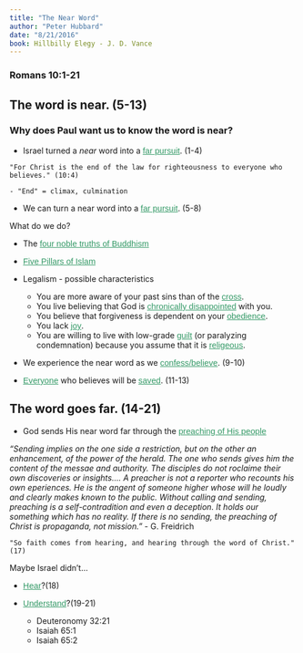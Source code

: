 ```yaml
---
title: "The Near Word"
author: "Peter Hubbard"
date: "8/21/2016"
book: Hillbilly Elegy - J. D. Vance
---
```


<style>
table, tr {
    border: 1px solid darkgrey; 
    background-color: #D8EAFA; 
    width: 100%;
    }
answer {
    font-family: "arial"; 
    font-size: 105%; 
    color: #339966; 
    text-decoration: underline;
    }

outer {
    word-wrap: break-word;
    width: 100px;
}

inner {
    word-wrap: break-word;
    width: 100px;
    }
</style>

### Romans 10:1-21

## The word is near. (5-13)

### Why does Paul want us to know the word is near?

- Israel turned a *near* word into a <answer>far pursuit</answer>. (1-4)
```
"For Christ is the end of the law for righteousness to everyone who believes." (10:4)
```
    - "End" = climax, culmination

- We can turn a near word into a <answer>far pursuit</answer>. (5-8)




What do we do?

- The <answer>four noble truths of Buddhism</answer>

- <answer>Five Pillars of Islam</answer>

- Legalism - possible characteristics
    - You are more aware of your past sins than of the <answer>cross</answer>.
    - You live believing that God is <answer>chronically disappointed</answer> with you.
    - You believe that forgiveness is dependent on your <answer>obedience</answer>.
    - You lack <answer>joy</answer>.
    - You are willing to live with low-grade <answer>guilt</answer> (or paralyzing condemnation) because you assume that it is <answer>religeous</answer>.


- We experience the near word as we <answer>confess/believe</answer>. (9-10)

- <answer>Everyone</answer> who believes will be <answer>saved</answer>. (11-13)


## The word goes far. (14-21)

- God sends His near word far through the <answer>preaching of His people</answer>

*"Sending implies on the one side a restriction, but on the other an enhancement, of the power of the herald.  The one who sends gives him the content of the messae and authority.  The disciples do not roclaime their own discoveries or insights....  A preacher is not a reporter who recounts his own eperiences.  He is the angent of someone higher whose will he loudly and clearly makes known to the public.  Without calling and sending, preaching is a self-contradition and even a deception.  It holds our something which has no reality.  If there is no sending, the preaching of Christ is propaganda, not mission."* - G. Freidrich 

```
"So faith comes from hearing, and hearing through the word of Christ." (17)
```


Maybe Israel didn't...

- <answer>Hear</answer>?(18)

- <answer>Understand</answer>?(19-21)
    - Deuteronomy 32:21
    - Isaiah 65:1
    - Isaiah 65:2

